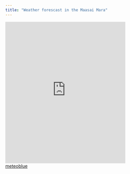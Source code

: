 ```yaml
---
title: "Weather forescast in the Maasai Mara"
---
```




<iframe src="https://www.meteoblue.com/en/weather/widget/daily/narok_kenya_184379?geoloc=fixed&days=7&tempunit=CELSIUS&windunit=KILOMETER_PER_HOUR&precipunit=MILLIMETER&coloured=coloured&pictoicon=0&pictoicon=1&maxtemperature=0&maxtemperature=1&mintemperature=0&mintemperature=1&windspeed=0&windspeed=1&windgust=0&windgust=1&winddirection=0&winddirection=1&uv=0&uv=1&humidity=0&humidity=1&precipitation=0&precipitation=1&precipitationprobability=0&precipitationprobability=1&spot=0&spot=1&pressure=0&layout=light"  frameborder="0" scrolling="NO" allowtransparency="true" sandbox="allow-same-origin allow-scripts allow-popups allow-popups-to-escape-sandbox" style="width: 378px; height: 445px"></iframe><div><!-- DO NOT REMOVE THIS LINK --><a href="https://www.meteoblue.com/en/weather/week/narok_kenya_184379?utm_source=weather_widget&utm_medium=linkus&utm_content=daily&utm_campaign=Weather%2BWidget" target="_blank" rel="noopener">meteoblue</a></div>